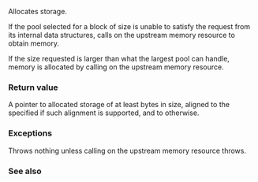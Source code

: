 {{cpp/experimental/pmr/unsynchronized_pool_resource/title|do_allocate}}
{{cpp/experimental/lib extensions/pmr/unsynchronized_pool_resource/navbar}}
{{ddcl|since=libfund_ts|1=
virtual void* do_allocate( std::size_t bytes, std::size_t alignment );
}}

Allocates storage. 

If the pool selected for a block of size {{c|bytes}} is unable to satisfy the request from its internal data structures, calls {{tt|allocate()}} on the upstream memory resource to obtain memory.

If the size requested is larger than what the largest pool can handle, memory is allocated by calling {{tt|allocate()}} on the upstream memory resource.

===Return value===
A pointer to allocated storage of at least {{c|bytes}} bytes in size, aligned to the specified {{c|alignment}} if such alignment is supported, and to {{c|alignof(std::max_align_t)}} otherwise. 

===Exceptions===
Throws nothing unless calling {{tt|allocate()}} on the upstream memory resource throws.

===See also===
{{dsc begin}}
{{dsc inc|cpp/experimental/memory_resource/dsc allocate}}
{{dsc inc|cpp/experimental/memory_resource/dsc do_allocate}}
{{dsc end}}